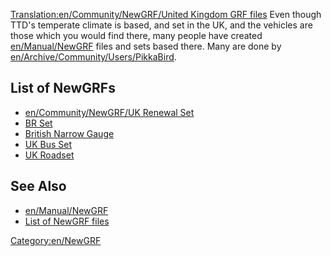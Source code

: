 [[Translation:en/Community/NewGRF/United Kingdom GRF files]]
{{en/Community/NewGRF/NewGRF Country|
Flag=en/Community/NewGRF/800px-Flag of the United Kingdom.png|
name=United Kingdom|
website=www.pikkarail.com/ttdp/ukrs/|
setname=UK Renewal Set}}
Even though TTD's temperate climate is based, and set in the UK, and the vehicles are those which you would find there, many people have created [[en/Manual/NewGRF]] files and sets based there. Many are done by [[en/Archive/Community/Users/PikkaBird]].

==List of NewGRFs==
*[[en/Community/NewGRF/UK Renewal Set]]
*[http://www.tt-forums.net/viewtopic.php?t=25728 BR Set]
*[http://www.tt-forums.net/viewtopic.php?t=6123&highlight=set British Narrow Gauge]
*[http://www.tt-forums.net/viewtopic.php?t=15429 UK Bus Set]
*[http://www.tt-forums.net/viewtopic.php?t=27963 UK Roadset]

==See Also==
*[[en/Manual/NewGRF]]
*[[en/Community/NewGRF/Main Page|List of NewGRF files]]

[[Category:en/NewGRF]]